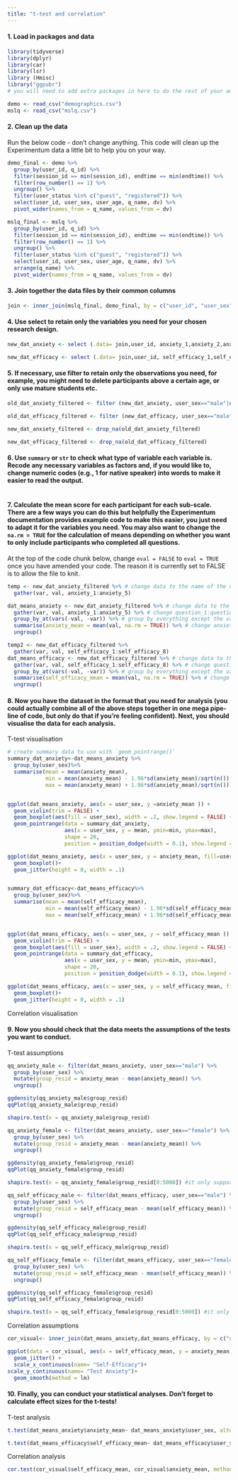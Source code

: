 ---
title: "t-test and correlation"
---

#### 1. Load in packages and data

```{r}
library(tidyverse)
library(dplyr)
library(car)
library(lsr)
library (Hmisc)
library("ggpubr")
# you will need to add extra packages in here to do the rest of your analyses

demo <- read_csv("demographics.csv")
mslq <- read_csv("mslq.csv")
```

#### 2. Clean up the data

Run the below code - don't change anything. This code will clean up the Experimentum data a little bit to help you on your way. 

```{r}
demo_final <- demo %>% 
  group_by(user_id, q_id) %>% 
  filter(session_id == min(session_id), endtime == min(endtime)) %>% 
  filter(row_number() == 1) %>% 
  ungroup() %>% 
  filter(user_status %in% c("guest", "registered")) %>%
  select(user_id, user_sex, user_age, q_name, dv) %>%
  pivot_wider(names_from = q_name, values_from = dv)

mslq_final <- mslq %>% 
  group_by(user_id, q_id) %>% 
  filter(session_id == min(session_id), endtime == min(endtime)) %>% 
  filter(row_number() == 1) %>% 
  ungroup() %>% 
  filter(user_status %in% c("guest", "registered")) %>%
  select(user_id, user_sex, user_age, q_name, dv) %>%
  arrange(q_name) %>%
  pivot_wider(names_from = q_name, values_from = dv)

```

#### 3. Join together the data files by their common columns

```{r}
join <- inner_join(mslq_final, demo_final, by = c("user_id", "user_sex", "user_age"))
```

#### 4. Use select to retain only the variables you need for your chosen research design.

```{r}
new_dat_anxiety <- select (.data= join,user_id, anxiety_1,anxiety_2,anxiety_3,anxiety_4,anxiety_5, user_sex)

new_dat_efficacy <- select (.data= join,user_id, self_efficacy_1,self_efficacy_2,self_efficacy_3,self_efficacy_4,self_efficacy_5,self_efficacy_6,self_efficacy_7,self_efficacy_8, user_sex)
```

#### 5. If necessary, use filter to retain only the observations you need, for example, you might need to delete participants above a certain age, or only use mature students etc.

```{r}
old_dat_anxiety_filtered <- filter (new_dat_anxiety, user_sex=="male"|user_sex=="female")

old_dat_efficacy_filtered <- filter (new_dat_efficacy, user_sex=="male"|user_sex=="female")

new_dat_anxiety_filtered <- drop_na(old_dat_anxiety_filtered)

new_dat_efficacy_filtered <- drop_na(old_dat_efficacy_filtered)
```

#### 6. Use `summary` or `str` to check what type of variable each variable is. Recode any necessary variables as factors and, if you would like to, change numeric codes (e.g., 1 for native speaker) into words to make it easier to read the output. 

```{r}

```

#### 7. Calculate the mean score for each participant for each sub-scale. There are a few ways you can do this but helpfully the Experimentum documentation provides example code to make this easier, you just need to adapt it for the variables you need. You may also want to change the `na.rm = TRUE` for the calculation of means depending on whether you want to only include participants who completed all questions.

At the top of the code chunk below, change `eval = FALSE` to `eval = TRUE` once you have amended your code. The reason it is currently set to FALSE is to allow the file to knit.


```{r eval = TRUE}
temp <- new_dat_anxiety_filtered %>% # change data to the name of the data object you want to work from
  gather(var, val, anxiety_1:anxiety_5)

dat_means_anxiety <- new_dat_anxiety_filtered %>% # change data to the name of the data object you want to work from
  gather(var, val, anxiety_1:anxiety_5) %>% # change question_1:question_5 to select the questions for your 1st sub-scale 
  group_by_at(vars(-val, -var)) %>% # group by everything except the val and var columns, don't change this 
  summarise(anxiety_mean = mean(val, na.rm = TRUE)) %>% # change anxiety_mean to the name of your 1st sub-scale
  ungroup() 

temp2 <- new_dat_efficacy_filtered %>%
  gather(var, val, self_efficacy_1:self_efficacy_8)
dat_means_efficacy <- new_dat_efficacy_filtered %>% # change data to the name of the data object you want to work from
  gather(var, val, self_efficacy_1:self_efficacy_8) %>% # change question_1:question_5 to select the questions for your 1st sub-scale 
  group_by_at(vars(-val, -var)) %>% # group by everything except the val and var columns, don't change this 
  summarise(self_efficacy_mean = mean(val, na.rm = TRUE)) %>% # change anxiety_mean to the name of your 1st sub-scale
  ungroup() 
```

#### 8. Now you have the dataset in the format that you need for analysis (you could actually combine all of the above steps together in one mega pipe-line of code, but only do that if you're feeling confident). Next, you should visualise the data for each analysis.

T-test visualisation

```{r}
# create summary data to use with `geom_pointrange()`
summary_dat_anxiety<-dat_means_anxiety %>%
  group_by(user_sex)%>%
  summarise(mean = mean(anxiety_mean),
            min = mean(anxiety_mean) - 1.96*sd(anxiety_mean)/sqrt(n()), # 95% confidence intervals
            max = mean(anxiety_mean) + 1.96*sd(anxiety_mean)/sqrt(n()))


ggplot(dat_means_anxiety, aes(x = user_sex, y =anxiety_mean )) +
  geom_violin(trim = FALSE) +
  geom_boxplot(aes(fill = user_sex), width = .2, show.legend = FALSE) + 
  geom_pointrange(data = summary_dat_anxiety,
                  aes(x = user_sex, y = mean, ymin=min, ymax=max),
                  shape = 20, 
                  position = position_dodge(width = 0.1), show.legend = FALSE)

ggplot(dat_means_anxiety, aes(x = user_sex, y = anxiety_mean, fill=user_sex))+
  geom_boxplot()+
  geom_jitter(height = 0, width = .1)


summary_dat_efficacy<-dat_means_efficacy%>%
  group_by(user_sex)%>%
  summarise(mean = mean(self_efficacy_mean),
            min = mean(self_efficacy_mean) - 1.96*sd(self_efficacy_mean)/sqrt(n()), # 95% confidence intervals
            max = mean(self_efficacy_mean) + 1.96*sd(self_efficacy_mean)/sqrt(n()))


ggplot(dat_means_efficacy, aes(x = user_sex, y = self_efficacy_mean )) +
  geom_violin(trim = FALSE) +
  geom_boxplot(aes(fill = user_sex), width = .2, show.legend = FALSE) + 
  geom_pointrange(data = summary_dat_efficacy,
                  aes(x = user_sex, y = mean, ymin=min, ymax=max),
                  shape = 20, 
                  position = position_dodge(width = 0.1), show.legend = FALSE)

ggplot(dat_means_efficacy, aes(x = user_sex, y = self_efficacy_mean, fill=user_sex))+
  geom_boxplot()+
  geom_jitter(height = 0, width = .1)
```

Correlation visualisation

#### 9. Now you should check that the data meets the assumptions of the tests you want to conduct.

T-test assumptions

```{r}

qq_anxiety_male <- filter(dat_means_anxiety, user_sex=="male") %>%
  group_by(user_sex) %>%
  mutate(group_resid = anxiety_mean - mean(anxiety_mean)) %>%
  ungroup()

ggdensity(qq_anxiety_male$group_resid)
qqPlot(qq_anxiety_male$group_resid)

shapiro.test(x = qq_anxiety_male$group_resid)

qq_anxiety_female <- filter(dat_means_anxiety, user_sex=="female") %>%
  group_by(user_sex) %>%
  mutate(group_resid = anxiety_mean - mean(anxiety_mean)) %>%
  ungroup()

ggdensity(qq_anxiety_female$group_resid)
qqPlot(qq_anxiety_female$group_resid)

shapiro.test(x = qq_anxiety_female$group_resid[0:5000]) #it only supports 5000 values

qq_self_efficacy_male <- filter(dat_means_efficacy, user_sex=="male") %>%
  group_by(user_sex) %>%
  mutate(group_resid = self_efficacy_mean - mean(self_efficacy_mean)) %>%
  ungroup()

ggdensity(qq_self_efficacy_male$group_resid)
qqPlot(qq_self_efficacy_male$group_resid)

shapiro.test(x = qq_self_efficacy_male$group_resid)

qq_self_efficacy_female <- filter(dat_means_efficacy, user_sex=="female") %>%
  group_by(user_sex) %>%
  mutate(group_resid = self_efficacy_mean - mean(self_efficacy_mean)) %>%
  ungroup()

ggdensity(qq_self_efficacy_female$group_resid)
qqPlot(qq_self_efficacy_female$group_resid)

shapiro.test(x = qq_self_efficacy_female$group_resid[0:5000]) #it only supports 5000 values

```

Correlation assumptions

```{r}

cor_visual<- inner_join(dat_means_anxiety,dat_means_efficacy, by = c("user_id", "user_sex"))

ggplot(data = cor_visual, aes(x = self_efficacy_mean, y = anxiety_mean, colour= user_sex)) +
  geom_jitter() +
  scale_x_continuous(name= "Self-Efficacy")+
scale_y_continuous(name= "Test Anxiety")+
  geom_smooth(method = lm)

```


#### 10. Finally, you can conduct your statistical analyses. Don't forget to calculate effect sizes for the t-tests!

T-test analysis

```{r}
t.test(dat_means_anxiety$anxiety_mean~ dat_means_anxiety$user_sex, alternative= "greater")

t.test(dat_means_efficacy$self_efficacy_mean~ dat_means_efficacy$user_sex, alternative= "less")
```

Correlation analysis

```{r}
cor.test(cor_visual$self_efficacy_mean, cor_visual$anxiety_mean, method="pearson", alternative= "two.sided" )
```



